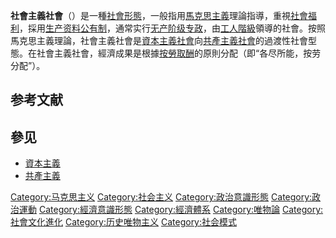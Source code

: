 {{not|社會主義國家}}
{{not|社會主義}}
{{没有来源|time=2021-01-31}}
'''社會主義社會'''（{{lang-en|Socialist mode of production}}）是一種[[意識形態|社會形態]]，一般指用[[馬克思主義|馬克思主義]]理論指導，重視[[社會福利|社會福利]]，採用[[生产资料|生产资料]][[公有制|公有制]]，通常实行[[无产阶级专政|无产阶级专政]]，由[[工人階級|工人階級]]領導的社會。按照馬克思主義理論，社會主義社會是[[資本主義|資本主義社會]]向[[共產主義社會|共產主義社會]]的過渡性社會型態。在社會主義社會，經濟成果是根據[[按勞取酬|按勞取酬]]的原則分配（即“各尽所能，按劳分配”）。

== 参考文献 ==
{{Reflist}}

== 參见 ==
*[[資本主義|資本主義]]
*[[共產主義|共產主義]]

{{Human-stub}}

[[Category:马克思主义|Category:马克思主义]]
[[Category:社会主义|Category:社会主义]]
[[Category:政治意識形態|Category:政治意識形態]]
[[Category:政治運動|Category:政治運動]]
[[Category:經濟意識形態|Category:經濟意識形態]]
[[Category:經濟體系|Category:經濟體系]]
[[Category:唯物論|Category:唯物論]]
[[Category:社會文化進化|Category:社會文化進化]]
[[Category:历史唯物主义|Category:历史唯物主义]]
[[Category:社会模式|Category:社会模式]]